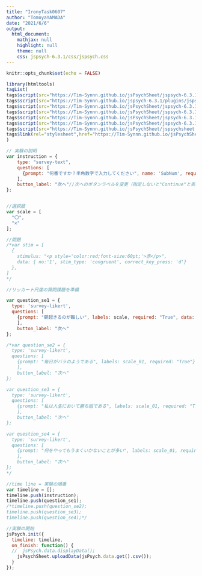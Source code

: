 ---
title: "IronyTask0607"
author: "TomoyaYAMADA"
date: "2021/6/6"
output:
  html_document:
    mathjax: null
    highlight: null
    theme: null
    css: jspsych-6.3.1/css/jspsych.css
---

```{r setup, include=FALSE}
knitr::opts_chunk$set(echo = FALSE)
```

```{r}
library(htmltools)
tagList(
tags$script(src="https://Tim-Synnn.github.io/jsPsychSheet/jspsych-6.3.1/jspsych.js"),
tags$script(src="https://Tim-Synnn.github.io/jspsych-6.3.1/plugins/jspsych-html-keyboard-response.js"),
tags$script(src="https://Tim-Synnn.github.io/jsPsychSheet/jspsych-6.3.1/plugins/jspsych-instructions.js"),
tags$script(src="https://Tim-Synnn.github.io/jsPsychSheet/jspsych-6.3.1/plugins/jspsych-survey-text.js"),
tags$script(src="https://Tim-Synnn.github.io/jsPsychSheet/jspsych-6.3.1/plugins/jspsych-survey-likert.js"),
tags$script(src="https://Tim-Synnn.github.io/jsPsychSheet/jspsych-6.3.1/plugins/jspsych-survey-multi-choice.js"),
tags$script(src="https://Tim-Synnn.github.io/jsPsychSheet/jspsychsheet.js"),
tags$link(rel="stylesheet",href="https://Tim-Synnn.github.io/jsPsychSheet/jspsychsheet.css")
)
```


```{js}
// 実験の説明
var instruction = {
    type: "survey-text",
    questions: [
      {prompt: "何番ですか？半角数字で入力してください", name: 'SubNum', required:"True"}
    ],
    button_label: "次へ"//次へのボタンラベルを変更（指定しないと"Continue"と表示される）
};


//選択肢
var scale = [
  "〇", 
  "✕"
];

//問題
/*var stim = [
  {
    stimulus: "<p style='color:red;font-size:60pt;'>赤</p>",
    data: { no:'1', stim_type: 'congruent', correct_key_press: 'd'}
  },
]
*/

//リッカート尺度の質問課題を準備

var question_se1 = {
  type: 'survey-likert',
  questions: [
    {prompt: "朝起きるのが難しい", labels: scale, required: "True", data: "rt"}
    ],
    button_label: "次へ"
};

/*var question_se2 = {
  type: 'survey-likert',
  questions: [
    {prompt: "毎日がバラのようである", labels: scale_01, required: "True"}
    ],
    button_label: "次へ"
};

var question_se3 = {
  type: 'survey-likert',
  questions: [
    {prompt: "私は人生において勝ち組である", labels: scale_01, required: "True"}
    ],
    button_label: "次へ"
};

var question_se4 = {
  type: 'survey-likert',
  questions: [
    {prompt: "何をやってもうまくいかないことが多い", labels: scale_01, required: "True"}
    ],
    button_label: "次へ"
};
*/

//time line = 実験の順番
var timeline = [];
timeline.push(instruction);
timeline.push(question_se1);
/*timeline.push(question_se2);
timeline.push(question_se3);
timeline.push(question_se4);*/

//実験の開始
jsPsych.init({
  timeline: timeline,
  on_finish: function() {
  //  jsPsych.data.displayData();
    jsPsychSheet.uploadData(jsPsych.data.get().csv());
  }
});
```
